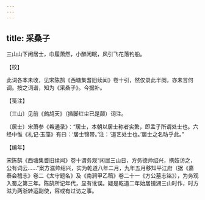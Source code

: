 ```yaml
---
---
---
```

title: 采桑子
---







三山山下闲居士，巾履萧然，小醉闲眠，风引飞花落钓船。

【校】

此词各本未收，见宋陈鹄《西塘集耆旧续闻》卷十引，然仅录此半阕，亦未言何调。按之词谱，知为《采桑子》。今据补。

【笺注】

〔三山〕见前《鹧鸪天》（插脚红尘已是颠）词注。

〔居士〕宋萧参《希通录》：“居士，本朝以居士称者实繁，即孟子所谓处士也。六经中惟《礼记·玉藻》有曰：‘居士锦带。’注：‘道艺处士也。’居士之名昉乎此。”

【编年】

宋陈鹄《西塘集耆旧续闻》卷十谓务观“闲居三山日，方务德帅绍兴，携妓访之，公有词云……”案方滋帅绍兴，实为乾道八年二月，九年五月移知平江府（据《嘉泰会稽志》卷二《太守题名》及《南涧甲乙稿》卷二十一《方公墓志铭》），为务观入蜀之第三年。陈鹄所记年代，显有讹误。疑是乾道二年始居镜湖三山时作，时方滋为两浙转运副使，容或有过访之事。